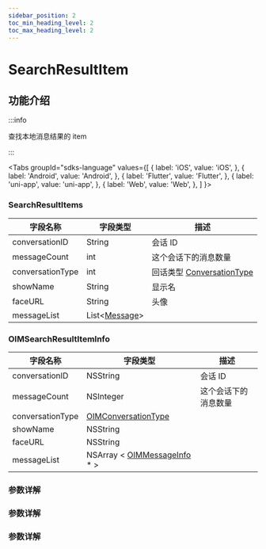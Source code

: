 ```yaml
---
sidebar_position: 2
toc_min_heading_level: 2
toc_max_heading_level: 2
---
```


# SearchResultItem

## 功能介绍

:::info

查找本地消息结果的 item

:::

<Tabs
groupId="sdks-language"
values={[
{ label: 'iOS', value: 'iOS', },
{ label: 'Android', value: 'Android', },
{ label: 'Flutter', value: 'Flutter', },
{ label: 'uni-app', value: 'uni-app', },
{ label: 'Web', value: 'Web', },
]
}>

<TabItem value="Flutter">

### SearchResultItems

| 字段名称         | 字段类型                                                                 | 描述                 |
| ---------------- | ------------------------------------------------------------------------ | -------------------- |
| conversationID   | String                                                                 | 会话 ID              |
| messageCount     | int                                                                | 这个会话下的消息数量 |
| conversationType |    int           |      回话类型 [ConversationType](docs/sdks/Enum/ConversationType.mdx)                 |
| showName         | String                                                                 |   显示名                   |
| faceURL          | String                                                                 |   头像                   |
| messageList      | List<[Message](docs/sdks/Class/Message/MessageInfo.mdx)>|                      |


</TabItem>

<TabItem value="iOS">

### OIMSearchResultItemInfo

| 字段名称         | 字段类型                                                                 | 描述                 |
| ---------------- | ------------------------------------------------------------------------ | -------------------- |
| conversationID   | NSString                                                                 | 会话 ID              |
| messageCount     | NSInteger                                                                | 这个会话下的消息数量 |
| conversationType | [OIMConversationType](docs/sdks/Enum/ConversationType.mdx)               |                      |
| showName         | NSString                                                                 |                      |
| faceURL          | NSString                                                                 |                      |
| messageList      | NSArray < [OIMMessageInfo](docs/sdks/Class/Message/MessageInfo.mdx) \* > |                      |

</TabItem>

<TabItem value="Android">

### 参数详解

</TabItem>

<TabItem value="Web">

### 参数详解

</TabItem>

<TabItem value="uni-app">

### 参数详解

</TabItem>

</Tabs>

